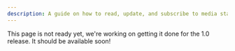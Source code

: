 ```yaml
---
description: A guide on how to read, update, and subscribe to media state.
---
```


This page is not ready yet, we're working on getting it done for the 1.0 release. It should be
available soon!
